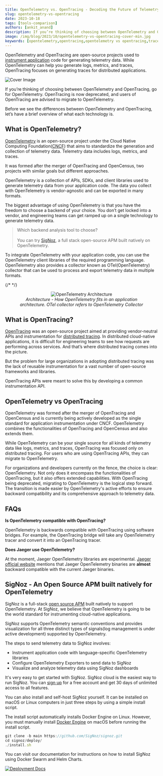 ```yaml
---
title: OpenTelemetry vs. OpenTracing - Decoding the Future of Telemetry Data
slug: opentelemetry-vs-opentracing
date: 2023-10-18
tags: [tools-comparison]
authors: [ankit_anand]
description: If you’re thinking of choosing between OpenTelemetry and OpenTracing, go for OpenTelemetry. OpenTracing is now deprecated, and users of OpenTracing are advised to migrate to OpenTelemetry...
image: /img/blog/2023/10/opentelemetry-vs-opentracing-cover-min.jpg
keywords: [opentelemetry,opentracing,opentelemetry vs opentracing,traces,distributed tracing,observability]
---
```

<head>
  <link rel="canonical" href="https://signoz.io/blog/opentelemetry-vs-opentracing/"/>
</head>

OpenTelemetry and OpenTracing are open-source projects used to [instrument application](https://signoz.io/docs/instrumentation/) code for generating telemetry data. While OpenTelemetry can help you generate logs, metrics, and traces, OpenTracing focuses on generating traces for distributed applications.



![Cover Image](/img/blog/2023/10/opentelemetry-vs-opentracing-cover.webp)

If you’re thinking of choosing between OpenTelemetry and OpenTracing, go for OpenTelemetry. OpenTracing is now deprecated, and users of OpenTracing are advised to migrate to OpenTelemetry.

Before we see the differences between OpenTelemetry and OpenTracing, let’s have a brief overview of what each technology is.

## What is OpenTelemetry?

<a href = "https://opentelemetry.io/" rel="noopener noreferrer nofollow" target="_blank">OpenTelemetry</a> is an open-source project under the Cloud Native Computing Foundation(<a href = "https://www.cncf.io/" rel="noopener noreferrer nofollow" target="_blank">CNCF</a>) that aims to standardize the generation and collection of telemetry data. Telemetry data includes logs, metrics, and traces.


It was formed after the merger of OpenTracing and OpenCensus, two projects with similar goals but different approaches.

OpenTelemetry is a collection of APIs, SDKs, and client libraries used to generate telemetry data from your application code. The data you collect with OpenTelemetry is vendor-agnostic and can be exported in many formats.

The biggest advantage of using OpenTelemetry is that you have the freedom to choose a backend of your choice. You don’t get locked into a vendor, and engineering teams can get ramped up on a single technology to generate telemetry data.

> Which backend analysis tool to choose?<br></br>
> You can try [SigNoz](https://signoz.io/), a full stack open-source APM built natively on OpenTelemetry.

To integrate OpenTelemetry with your application code, you can use the OpenTelemetry client libraries of the required programming language. OpenTelemetry also provides a collector known as OTel(OpenTelemetry) collector that can be used to process and export telemetry data in multiple formats.

{/* <!-- ![The architecture of OpenTelemetry. You can integrate OTel libraries with your application code](OpenTelemetry%20vs%20OpenTracing%20-%20choosing%20one%20for%20in%20665d83371fb941b1bdef6577733c75cd/opentelemetry_architecture_new.webp) --> */}


<figure data-zoomable align='center'>
    <img src="/img/blog/2022/09/opentelemetry_architecture.webp" alt="OpenTelemetry Architecture"/>
    <figcaption><i>Architecture - How OpenTelemetry fits in an application architecture. OTel collector refers to OpenTelemetry Collector</i></figcaption>
</figure>

## What is OpenTracing?

<a href = "https://opentracing.io/" rel="noopener noreferrer nofollow" target="_blank">OpenTracing</a> was an open-source project aimed at providing vendor-neutral APIs and instrumentation for [distributed tracing](https://signoz.io/blog/distributed-tracing-in-microservices/). In distributed cloud-native applications, it is difficult for engineering teams to see how requests are performing across services. And that’s where distributed tracing comes into the picture.

But the problem for large organizations in adopting distributed tracing was the lack of reusable instrumentation for a vast number of open-source frameworks and libraries.

OpenTracing APIs were meant to solve this by developing a common instrumentation API.

## OpenTelemetry vs OpenTracing

OpenTelemetry was formed after the merger of OpenTracing and OpenCensus and is currently being actively developed as the single standard for application instrumentation under CNCF. OpenTelemetry combines the functionalities of OpenTracing and OpenCensus and also extends them.

While OpenTelemetry can be your single source for all kinds of telemetry data like logs, metrics, and traces, OpenTracing was focused only on distributed tracing. For users who are using OpenTracing APIs, they can migrate to OpenTelemetry.

For organizations and developers currently on the fence, the choice is clear: OpenTelemetry. Not only does it encompass the functionalities of OpenTracing, but it also offers extended capabilities. With OpenTracing being deprecated, migrating to OpenTelemetry is the logical step forward. The transition is made easier by OpenTelemetry's active efforts to ensure backward compatibility and its comprehensive approach to telemetry data.

## FAQs

**Is OpenTelemetry compatible with OpenTracing?**

OpenTelemetry is backwards compatible with OpenTracing using software bridges. For example, the OpenTracing bridge will take any OpenTelemetry tracer and convert it into an OpenTracing tracer.

**Does Jaeger use OpenTelemetry?**

At the moment, Jaeger OpenTelemetry libraries are experimental. <a href = "https://www.jaegertracing.io/docs/1.21/opentelemetry/" rel="noopener noreferrer nofollow" target="_blank">Jaeger official website</a> mentions that Jaeger OpenTelemetry binaries are **almost** backward compatible with the current Jaeger binaries.

## SigNoz - An Open Source APM built natively for OpenTelemetry

SigNoz is a full-stack [open source APM](https://signoz.io/blog/opentelemetry-apm/) built natively to support OpenTelemetry. At SigNoz, we believe that OpenTelemetry is going to be the world standard for instrumenting cloud-native applications. 

SigNoz supports OpenTelemetry semantic conventions and provides visualization for all three distinct types of signals(log management is under active development) supported by OpenTelemetry.

The steps to send telemetry data to SigNoz involves:

- Instrument application code with language-specific OpenTelemetry libraries
- Configure OpenTelemetry Exporters to send data to SigNoz
- Visualize and analyze telemetry data using SigNoz dashboards

It's very easy to get started with SigNoz. SigNoz cloud is the easiest way to run SigNoz. You can [sign up](https://signoz.io/teams/) for a free account and get 30 days of unlimited access to all features.

You can also install and self-host SigNoz yourself. It can be installed on macOS or Linux computers in just three steps by using a simple install script.

The install script automatically installs Docker Engine on Linux. However, you must manually install [Docker Engine](https://docs.docker.com/engine/install/) on macOS before running the install script.

```jsx
git clone -b main https://github.com/SigNoz/signoz.git
cd signoz/deploy/
./install.sh
```

You can visit our documentation for instructions on how to install SigNoz using Docker Swarm and Helm Charts.

[![Deployment Docs](/img/blog/common/deploy_docker_documentation.webp)](https://signoz.io/docs/install/)
